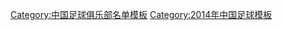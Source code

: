 {{Football squad with groups
|name=2014年中甲分类名单深圳
|bgcolor=#D7000F
|bordercolor=#303030
|textcolor=#F8F8F8
|title=[[深圳红钻足球俱乐部|<span style="color:#F8F8F8">深圳小牛紅鑽</span>]] — [[2014年中国足球甲级联赛|<span style="color:#F8F8F8">2014年</span>]][[中国足球甲级联赛|<span style="color:#F8F8F8">中甲联赛第 8 名</span>]]
|group1=全年参赛球员
|list1=<div>
{{Football squad2 player|no=1|name=[[张迅伟]]}}
{{Football squad2 player|no=2|name=[[耿晓顺]]}}
{{Football squad2 player|no=4|name=[[刘帅]]}}
{{Football squad2 player|no=5|name=[[任鹏]]}}
{{Football squad2 player|no=6|name=[[凌思浩]]}}
{{Football squad2 player|no=7|name=[[王洪亮]]}}
{{Football squad2 player|no=8|name=[[杜龙泉]]}}
{{Football squad2 player|no=10|name={{flagicon|SEN}} [[巴巴卡·盖伊|巴巴卡]]}}
{{Football squad2 player|no=12|name=[[韦健]]}}
{{Football squad2 player|no=13|name=[[于乐]]}}
{{Football squad2 player|no=14|name=[[王子华]]}}
{{Football squad2 player|no=15|name=[[吕政 (足球运动员)|吕政]]}}
{{Football squad2 player|no=16|name=[[陈龙]]}}
{{Football squad2 player|no=17|name=[[牟善韬]]}}
{{Football squad2 player|no=18|name=[[牛秀程]]}}
{{Football squad2 player|no=20|name=[[王栋 (1985年)|王栋]]}}
{{Football squad2 player|no=21|name=[[周胜源]]}}
{{Football squad2 player|no=22|name=[[谭宾凉]]}}
{{Football squad2 player|no=23|name=[[刘徳慰]]}}
{{Football squad2 player|no=24|name={{flagicon|ITA}} [[朱塞佩·阿奎罗|朱塞佩]]}}
{{Football squad2 player|no=25|name=[[赖劲]]}}
{{Football squad2 player|no=26|name=[[王歆博|王伟龙]]}}
{{Football squad2 player|no=27|name=[[张国锋]]}}
{{Football squad2 player|no=28|name=[[于帅]]}}
{{Football squad2 player|no=29|name=[[邱柯焙]]}}
{{Football squad2 player|no=31|name=[[黎斐]]}}
{{Football squad2 player|no=32|name={{flagicon|BRA}} {{link-en|布鲁诺·库迪尼奥·马丁斯|Bruno_Coutinho_Martins|布鲁诺}}}}
{{Football squad2 player|no=33|name=[[黄新 (足球运动员)|黄新]]}}
{{Football squad2 player|no=34|name=[[胡晋豪]]}}
</div>
|group2=夏季转入球员
|list2=<div>
{{Football squad2 player|no=19|name=[[韦超]]}}
{{Football squad2 player|no=37|name=[[费煜]]}}
</div>
|group3=夏季转出球员
|list3=<div>
{{Football squad2 player|no=11|name={{flagicon|HK}} [[高梵]]}}
</div>
|group4=主教练
|list4=[[李毅 (足球运动员)|李毅]]
}}
<noinclude>
{{DEFAULTSORT:Shenzhen F.C. Squad 2014}}
[[Category:中国足球俱乐部名单模板]]
[[Category:2014年中国足球模板]]
</noinclude>